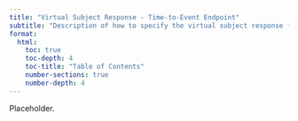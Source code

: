 ```yaml
---
title: "Virtual Subject Response - Time-to-Event Endpoint"
subtitle: "Description of how to specify the virtual subject response for time-to-event endpoints."
format:
  html:
    toc: true
    toc-depth: 4
    toc-title: "Table of Contents"
    number-sections: true
    number-depth: 4
---
```



Placeholder.
